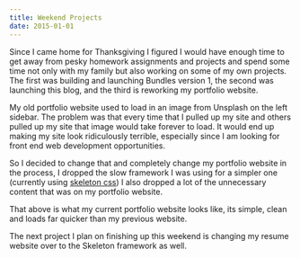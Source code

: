 ```yaml
---
title: Weekend Projects
date: 2015-01-01
---
```


Since I came home for Thanksgiving I figured I would have enough time to get away from pesky homework assignments and projects and spend some time not only with my family but also working on some of my own projects. The first was building and launching Bundles version 1, the second was launching this blog, and the third is reworking my portfolio website.

My old portfolio website used to load in an image from Unsplash on the left sidebar. The problem was that every time that I pulled up my site and others pulled up my site that image would take forever to load. It would end up making my site look ridiculously terrible, especially since I am looking for front end web development opportunities.

So I decided to change that and completely change my portfolio website in the process, I dropped the slow framework I was using for a simpler one (currently using [skeleton css](http://getskeleton.com/)) I also dropped a lot of the unnecessary content that was on my portfolio website.

That above is what my current portfolio website looks like, its simple, clean and loads far quicker than my previous website.

The next project I plan on finishing up this weekend is changing my resume website over to the Skeleton framework as well.
